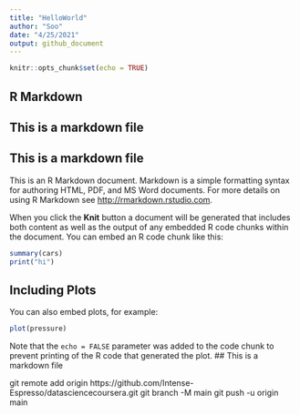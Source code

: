 ```yaml
---
title: "HelloWorld"
author: "Soo"
date: "4/25/2021"
output: github_document
---
```


```r
knitr::opts_chunk$set(echo = TRUE)

```

## R Markdown
## This is a markdown file
## This is a markdown file

This is an R Markdown document. Markdown is a simple formatting syntax for authoring HTML, PDF, and MS Word documents. For more details on using R Markdown see <http://rmarkdown.rstudio.com>.

When you click the **Knit** button a document will be generated that includes both content as well as the output of any embedded R code chunks within the document. You can embed an R code chunk like this:

```r
summary(cars)
print("hi")
```

## Including Plots

You can also embed plots, for example:

```r
plot(pressure)
```

Note that the `echo = FALSE` parameter was added to the code chunk to prevent printing of the R code that generated the plot.
## This is a markdown file

git remote add origin https://github.com/Intense-Espresso/datasciencecoursera.git
git branch -M main
git push -u origin main

